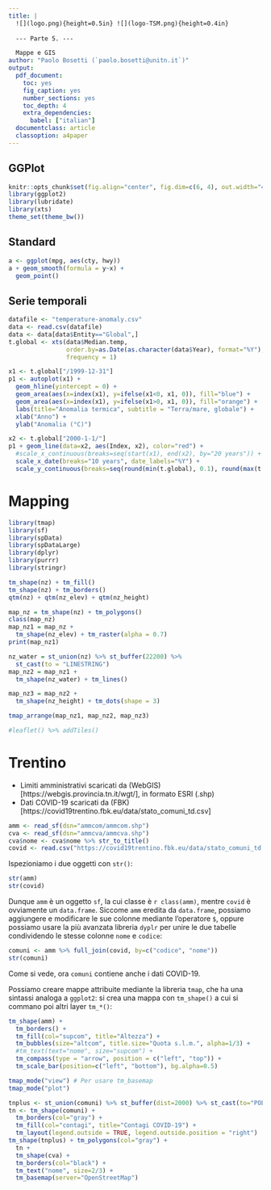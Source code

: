 ```yaml
---
title: |
  ![](logo.png){height=0.5in} ![](logo-TSM.png){height=0.4in}
  
  --- Parte 5. ---

  Mappe e GIS
author: "Paolo Bosetti (`paolo.bosetti@unitn.it`)"
output: 
  pdf_document: 
    toc: yes
    fig_caption: yes
    number_sections: yes
    toc_depth: 4
    extra_dependencies:
      babel: ["italian"]
  documentclass: article
  classoption: a4paper
---
```


## GGPlot
```r
knitr::opts_chunk$set(fig.align="center", fig.dim=c(6, 4), out.width="4in")
library(ggplot2)
library(lubridate)
library(xts)
theme_set(theme_bw())
```

## Standard

```r
a <- ggplot(mpg, aes(cty, hwy))
a + geom_smooth(formula = y~x) +
  geom_point()
```



## Serie temporali


```r
datafile <- "temperature-anomaly.csv"
data <- read.csv(datafile)
data <- data[data$Entity=="Global",]
t.global <- xts(data$Median.temp, 
                order.by=as.Date(as.character(data$Year), format="%Y"),
                frequency = 1)
```

```r
x1 <- t.global["/1999-12-31"]
p1 <- autoplot(x1) + 
  geom_hline(yintercept = 0) +
  geom_area(aes(x=index(x1), y=ifelse(x1<0, x1, 0)), fill="blue") +
  geom_area(aes(x=index(x1), y=ifelse(x1>0, x1, 0)), fill="orange") +
  labs(title="Anomalia termica", subtitle = "Terra/mare, globale") + 
  xlab("Anno") +
  ylab("Anomalia (°C)")

x2 <- t.global["2000-1-1/"]
p1 + geom_line(data=x2, aes(Index, x2), color="red") +
  #scale_x_continuous(breaks=seq(start(x1), end(x2), by="20 years")) +
  scale_x_date(breaks="10 years", date_labels="%Y") +
  scale_y_continuous(breaks=seq(round(min(t.global), 0.1), round(max(t.global), 0.1), by=0.1))
```



# Mapping

```r
library(tmap)
library(sf)
library(spData)
library(spDataLarge)
library(dplyr)
library(purrr)
library(stringr)
```


```r
tm_shape(nz) + tm_fill()
tm_shape(nz) + tm_borders()
qtm(nz) + qtm(nz_elev) + qtm(nz_height)
```

```r
map_nz = tm_shape(nz) + tm_polygons()
class(map_nz)
map_nz1 = map_nz +
  tm_shape(nz_elev) + tm_raster(alpha = 0.7)
print(map_nz1)
```

```r
nz_water = st_union(nz) %>% st_buffer(22200) %>% 
  st_cast(to = "LINESTRING")
map_nz2 = map_nz1 +
  tm_shape(nz_water) + tm_lines()

map_nz3 = map_nz2 +
  tm_shape(nz_height) + tm_dots(shape = 3)

tmap_arrange(map_nz1, map_nz2, map_nz3)
```

```r
#leaflet() %>% addTiles()
```


# Trentino

* Limiti amministrativi scaricati da (WebGIS)[https://webgis.provincia.tn.it/wgt/], in formato ESRI (.shp)
* Dati COVID-19 scaricati da (FBK)[https://covid19trentino.fbk.eu/data/stato_comuni_td.csv]

```r
amm <- read_sf(dsn="ammcom/ammcom.shp")
cva <- read_sf(dsn="ammcva/ammcva.shp")
cva$nome <- cva$nome %>% str_to_title()
covid <- read.csv("https://covid19trentino.fbk.eu/data/stato_comuni_td.csv")
```

Ispezioniamo i due oggetti con `str()`:

```r
str(amm)
str(covid)
```

Dunque `amm` è un oggetto `sf`, la cui classe è ``r class(amm)``, mentre `covid` è ovviamente un `data.frame`. Siccome `amm` eredita da `data.frame`, possiamo aggiungere e modificare le sue colonne mediante l'operatore `$`, oppure possiamo usare la più avanzata libreria `dyplr` per unire le due tabelle condividendo le stesse colonne `nome` e `codice`:

```r
comuni <- amm %>% full_join(covid, by=c("codice", "nome"))
str(comuni)
```

Come si vede, ora `comuni` contiene anche i dati COVID-19.

Possiamo creare mappe attribuite mediante la libreria `tmap`, che ha una sintassi analoga a `ggplot2`: si crea una mappa con `tm_shape()` a cui si commano poi altri layer `tm_*()`:

```r
tm_shape(amm) + 
  tm_borders() + 
  tm_fill(col="supcom", title="Altezza") + 
  tm_bubbles(size="altcom", title.size="Quota s.l.m.", alpha=1/3) +
  #tm_text(text="nome", size="supcom") +
  tm_compass(type = "arrow", position = c("left", "top")) +
  tm_scale_bar(position=c("left", "bottom"), bg.alpha=0.5)
```

```r
tmap_mode("view") # Per usare tm_basemap
tmap_mode("plot")

tnplus <- st_union(comuni) %>% st_buffer(dist=2000) %>% st_cast(to="POLYGON")
tn <- tm_shape(comuni) +
  tm_borders(col="gray") + 
  tm_fill(col="contagi", title="Contagi COVID-19") +
  tm_layout(legend.outside = TRUE, legend.outside.position = "right")
tm_shape(tnplus) + tm_polygons(col="gray") + 
  tn +
  tm_shape(cva) +
  tm_borders(col="black") +
  tm_text("nome", size=2/3) +
  tm_basemap(server="OpenStreetMap")
```



